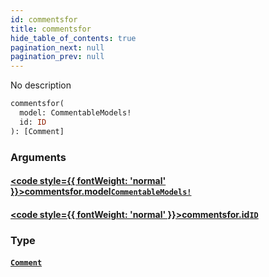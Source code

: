 ```yaml
---
id: commentsfor
title: commentsfor
hide_table_of_contents: true
pagination_next: null
pagination_prev: null
---
```








No description

```graphql
commentsfor(
  model: CommentableModels!
  id: ID
): [Comment]
```


### Arguments

#### [<code style={{ fontWeight: 'normal' }}>commentsfor.<b>model</b></code>](#)<Bullet />[`CommentableModels!`](/docs/schemas/mikro/enums/commentable-models) <Badge class="secondary" text="non-null"/> <Badge class="secondary" text="enum"/>
> 
> 

#### [<code style={{ fontWeight: 'normal' }}>commentsfor.<b>id</b></code>](#)<Bullet />[`ID`](/docs/schemas/mikro/scalars/id) <Badge class="secondary" text="scalar"/>
> 
> 

### Type

#### [`Comment`](/docs/schemas/mikro/objects/comment) <Badge class="secondary" text="object"/>
> 
> 





